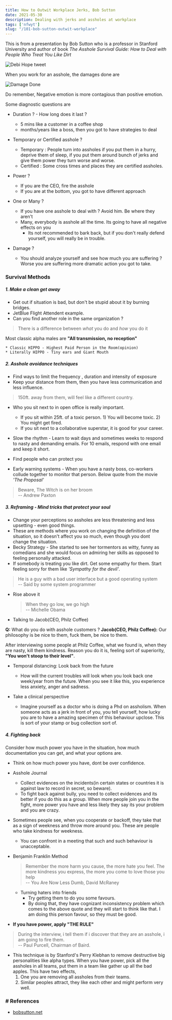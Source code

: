 ```yaml
---
title: How to Outwit Workplace Jerks, Bob Sutton
date: 2021-05-30
description: Dealing with jerks and assholes at workplace
tags: ['nfwyt']
slug: "/101-bob-sutton-outwit-workplace"
---
```


This is from a presentation by Bob Sutton who is a professor in Stanford University and author of book *The Asshole Survival Guide: How to Deal with People Who Treat You Like Dirt*

![Debi Hope tweet](./bob-sutton-deb.png)

When you work for an asshole, the damages done are

![Damage Done](./bob-sutton-damage-done.png)

Do remember, Negative emotion is more contagious than positive emotion. 

Some diagnostic questions are    

* Duration ?  - How long does it last ? 
  - 5 mins like a customer in a coffee shop
  - months/years like a boss, then you got to have strategies to deal

* Temporary or Certified asshole ? 
  - Temporary : People turn into assholes if you put them in a hurry, deprive them of sleep, if you put them around bunch of jerks and give them power they turn worse and worse. 
  - Certified : Some cross times and places they are certified assholes. 

* Power ? 
  - If you are the CEO, fire the asshole
  - If you are at the bottom, you got to have different approach 

* One or Many ? 
  - If you have one asshole to deal with ? Avoid him. Be where they aren't 
  - Many, everybody is asshole all the time. Its going to have all negative effects on you 
    + Its not recommended to bark back, but if you don't really defend yourself, you will really be in trouble. 

* Damage ? 
  - You should analyze yourself and see how much you are suffering ? Worse you are suffering more dramatic action you got to take. 

### Survival Methods 

##### 1. Make a clean get away

  * Get out if situation is bad, but don't be stupid about it by burning bridges.
  * JetBlue Flight Attendent example. 
  * Can you find another role in the same organization ? 

  > There is a difference between *what* you do and *how* you do it

  Most classic alpha males are **"All transmission, no reception"**    

    * Classic HIPPO - Highest Paid Person in the Room(opinion)
    * Literally HIPPO - Tiny ears and Giant Mouth 

##### 2. Asshole avoidance techniques

  * Find ways to limit the frequency , duration and intensity of exposure
  * Keep your distance from them, then you have less communication and less influence. 

  > 150ft. away from them, will feel like a different country. 

  * Who you sit next to in open office is really important. 
    - If you sit within 25ft. of a toxic person. 1) You will become toxic. 2) You might get fired. 
    - If you sit next to a collaborative superstar, it is good for your career. 

  * Slow the rhythm - Learn to wait days and sometimes weeks to respond to nasty and demanding emails. For 10 emails, respond with one email and keep it short. 

  * Find people who can protect you
  * Early warning systems - When you have a nasty boss, co-workers collude together to monitor that person. Below quote from the movie *'The Proposal'* 

  > Beware, The Witch is on her broom     
  > -- Andrew Paxton

##### 3. Reframing - Mind tricks that protect your soul

  * Change your perceptions so assholes are less threatening and less upsetting - even good things. 
  * These are methods where you work on changing the definition of the situation, so it doesn't affect you so much, even though you dont change the situation. 
  * Becky Strategy - She started to see her tormentors as witty, funny as comedians and she would focus on admiring her skills as opposed to feeling personally attacked. 
  * If somebody is treating you like dirt. Get some empathy for them. Start feeling sorry for them like *'Sympathy for the devil'*. 

  > He is a guy with a bad user interface but a good operating system     
  > -- Said by some system programmer

  * Rise above it
    > When they go low, we go high     
    > -- Michelle Obama

  * Talking to Jacob(CEO, Philz Coffee)    

  **Q:** What do you do with asshole customers ? 
  **Jacob(CEO, Philz Coffee):** Our philosophy is be nice to them, fuck them, be nice to them. 

  After interviewing some people at Philz Coffee, what we found is, when they are nasty, kill them kindness. Reason you do it is, feeling sort of superiority, **"You won't stoop to their level"**. 

  * Temporal distancing: Look back from the future
    - How will the current troubles will look when you look back one week/year from the future. When you see it like this, you experience less anxiety, anger and sadness. 

  * Take a clinical perspective
    - Imagine yourself as a doctor who is doing a Phd on assholism. When someone acts as a jerk in front of you, you tell yourself, how lucky you are to have a amazing specimen of this behaviour upclose. This is sort of your stamp or bug collection sort of. 
 
##### 4. Fighting back

Consider how much power you have in the situation, how much documentation you can get, and what your options are. 

  * Think on how much power you have, dont be over confidence. 
  * Asshole Journal
    - Collect evidences on the incidents(in certain states or countries it is against law to record in secret, so beware). 
    - To fight back against bully, you need to collect evidences and its better if you do this as a group. When more people join you in the fight, more power you have and less likely they say its your problem and you are crazy. 

  * Sometimes people see, when you cooperate or backoff, they take that as a sign of weekness and throw more around you. These are people who take kindness for weekness. 
    - You can confront in a meeting that such and such behaviour is unacceptable. 

  * Benjamin Franklin Method
    > Remember the more harm you cause, the more hate you feel. The more kindness you express, the more you come to love those you help     
    > -- You Are Now Less Dumb, David McRaney

    - Turning haters into friends
      + Try getting them to do you some favours. 
      + By doing that, they have cognizant inconsistency problem which comes to the above quote and they will start to think like that. I am doing this person favour, so they must be good. 

  * **If you have power, apply "THE RULE"** 

  > During the interview, i tell them if i discover that they are an asshole, i am going to fire them.      
  > -- Paul Purcell, Chairman of Baird. 

  * This technique is by Stanford's Perry Klebhan to remove destructive big personalities like alpha types. When you have power, pick all the assholes in all teams, put them in a team like gather up all the bad apples. This have two effects, 
    1. One you are removing all assholes from their teams. 
    2. Similar peoples attract, they like each other and might perform very well. 


### # References
* [bobsutton.net](https://www.bobsutton.net)